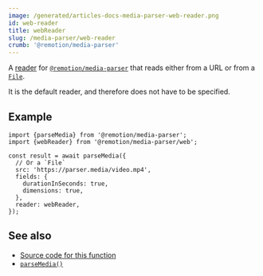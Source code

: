 ```yaml
---
image: /generated/articles-docs-media-parser-web-reader.png
id: web-reader
title: webReader
slug: /media-parser/web-reader
crumb: '@remotion/media-parser'
---
```


A [reader](/docs/media-parser/readers) for [`@remotion/media-parser`](/docs/media-parser) that reads either from a URL or from a [`File`](https://developer.mozilla.org/en-US/docs/Web/API/File).

It is the default reader, and therefore does not have to be specified.

## Example

```tsx twoslash title="Reading from any source"
import {parseMedia} from '@remotion/media-parser';
import {webReader} from '@remotion/media-parser/web';

const result = await parseMedia({
  // Or a `File`
  src: 'https://parser.media/video.mp4',
  fields: {
    durationInSeconds: true,
    dimensions: true,
  },
  reader: webReader,
});
```

## See also

- [Source code for this function](https://github.com/remotion-dev/remotion/blob/main/packages/media-parser/src/web.ts)
- [`parseMedia()`](/docs/media-parser/parse-media)
